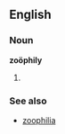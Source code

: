 ==English==
===Noun===
'''zoöphily'''

# {{alternative spelling of|zoophily}}

===See also===
* [[zoophilia]]